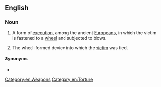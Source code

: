 ==English==

===Noun===
{{wikipedia}}
{{en-noun|head=[[break]]ing [[wheel]]}}

# {{lb|en|chiefly|historical}} A form of [[execution]], among the ancient [[Europeans]], in which the victim is fastened to a [[wheel]] and subjected to blows.
# The wheel-formed device into which the [[victim]] was tied.

====Synonyms====
* {{l|en|Catherine wheel}}

[[Category:en:Weapons]]
[[Category:en:Torture]]